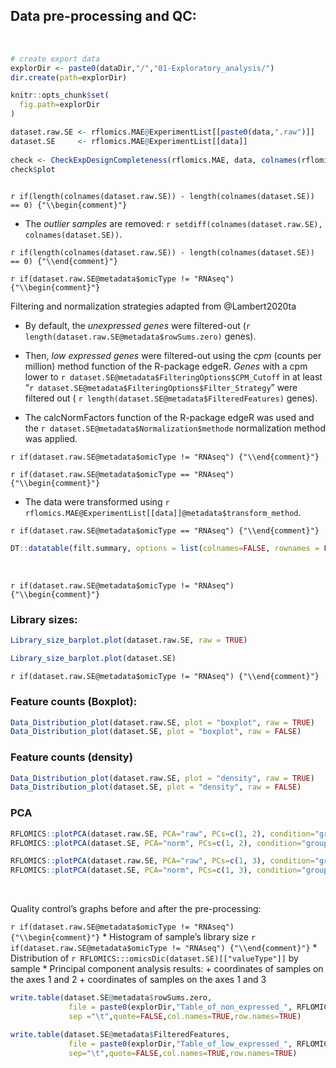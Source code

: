 ## Data pre-processing and QC: {.tabset}

<br>

```r
# create export data
explorDir <- paste0(dataDir,"/","01-Exploratory_analysis/")
dir.create(path=explorDir)

knitr::opts_chunk$set(
  fig.path=explorDir
)


```


```r

dataset.raw.SE <- rflomics.MAE@ExperimentList[[paste0(data,".raw")]]
dataset.SE     <- rflomics.MAE@ExperimentList[[data]]
 
check <- CheckExpDesignCompleteness(rflomics.MAE, data, colnames(rflomics.MAE[[data]]))
check$plot
           
```

`r if(length(colnames(dataset.raw.SE)) - length(colnames(dataset.SE)) == 0) {"\\begin{comment}"}`

* The *outlier samples* are removed: `r setdiff(colnames(dataset.raw.SE), colnames(dataset.SE))`.

`r if(length(colnames(dataset.raw.SE)) - length(colnames(dataset.SE)) == 0) {"\\end{comment}"}`

<!-- RNAseq data cas -->

`r if(dataset.raw.SE@metadata$omicType != "RNAseq") {"\\begin{comment}"}`

Filtering and normalization strategies adapted from @Lambert2020ta

* By default, the *unexpressed genes* were filtered-out (`r length(dataset.raw.SE@metadata$rowSums.zero)` genes).
* Then, *low expressed genes* were filtered-out using the *cpm* (counts per million) method function of the R-package edgeR. *Genes* with a cpm lower to `r dataset.SE@metadata$FilteringOptions$CPM_Cutoff` in at least "`r dataset.SE@metadata$FilteringOptions$Filter_Strategy`" were filtered out ( `r length(dataset.SE@metadata$FilteredFeatures)` genes).

* The calcNormFactors function of the R-package edgeR was used and the `r dataset.SE@metadata$Normalization$methode` normalization method was applied. 

`r if(dataset.raw.SE@metadata$omicType != "RNAseq") {"\\end{comment}"}`

<!-- proteomics or metabolomics data cas -->

`r if(dataset.raw.SE@metadata$omicType == "RNAseq") {"\\begin{comment}"}`

* The data were transformed using `r rflomics.MAE@ExperimentList[[data]]@metadata$transform_method`.

`r if(dataset.raw.SE@metadata$omicType == "RNAseq") {"\\end{comment}"}`



```r

DT::datatable(filt.summary, options = list(colnames=FALSE, rownames = FALSE, pageLength = 10, scrollX = T, dom = 'tip'),class = 'cell-border stripe')

```

<br>
<!-- Histograms of the library size before/after pre-processing -->

`r if(dataset.raw.SE@metadata$omicType != "RNAseq") {"\\begin{comment}"}`

### Library sizes:

```r

Library_size_barplot.plot(dataset.raw.SE, raw = TRUE)

Library_size_barplot.plot(dataset.SE)

```

`r if(dataset.raw.SE@metadata$omicType != "RNAseq") {"\\end{comment}"}`

<!-- Distribution of feature counts before/after pre-processing : boxplot -->

### Feature counts (Boxplot):

```r
Data_Distribution_plot(dataset.raw.SE, plot = "boxplot", raw = TRUE)
Data_Distribution_plot(dataset.SE, plot = "boxplot", raw = FALSE)
```

### Feature counts (density)

```r
Data_Distribution_plot(dataset.raw.SE, plot = "density", raw = TRUE)
Data_Distribution_plot(dataset.SE, plot = "density", raw = FALSE)
```

### PCA

```r

RFLOMICS::plotPCA(dataset.raw.SE, PCA="raw", PCs=c(1, 2), condition="groups")
RFLOMICS::plotPCA(dataset.SE, PCA="norm", PCs=c(1, 2), condition="groups")
```

```r

RFLOMICS::plotPCA(dataset.raw.SE, PCA="raw", PCs=c(1, 3), condition="groups")
RFLOMICS::plotPCA(dataset.SE, PCA="norm", PCs=c(1, 3), condition="groups")
```


<br>

Quality control's graphs before and after the pre-processing:

`r if(dataset.raw.SE@metadata$omicType != "RNAseq") {"\\begin{comment}"}`
* Histogram of sample's library size
`r if(dataset.raw.SE@metadata$omicType != "RNAseq") {"\\end{comment}"}`
* Distribution of `r RFLOMICS:::omicsDic(dataset.SE)[["valueType"]]` by sample
* Principal component analysis results: 
    + coordinates of samples on the axes 1 and 2
    + coordinates of samples on the axes 1 and 3


```r

write.table(dataset.SE@metadata$rowSums.zero,
             file = paste0(explorDir,"Table_of_non_expressed_", RFLOMICS:::omicsDic(dataset.SE)[["variableName"]],".txt"),
             sep ="\t",quote=FALSE,col.names=TRUE,row.names=TRUE)

write.table(dataset.SE@metadata$FilteredFeatures,
             file = paste0(explorDir,"Table_of_low_expressed_", RFLOMICS:::omicsDic(dataset.SE)[["variableName"]],".txt"),
             sep="\t",quote=FALSE,col.names=TRUE,row.names=TRUE)
 
```

